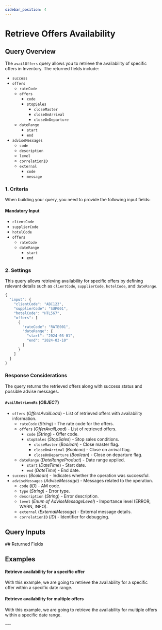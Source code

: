 ```yaml
---
sidebar_position: 4
---
```





# Retrieve Offers Availability

## Query Overview

The `availOffers` query allows you to retrieve the availability of specific offers in Inventory. The returned fields include:

* `success`
* `offers`
    * `rateCode`
    * `offers`
        * `code`
        * `stopSales`
            * `closeMaster`
            * `closeOnArrival`
            * `closeOnDeparture`
    * `dateRange`
        * `start`
        * `end`
* `adviseMessages`
    * `code`
    * `description`
    * `level`
    * `correlationID`
    * `external`
        * `code`
        * `message`

### 1. Criteria

When building your query, you need to provide the following input fields:

#### Mandatory Input
* `clientCode`
* `supplierCode`
* `hotelCode`
* `offers`
    * `rateCode`
    * `dateRange`
        * `start`
        * `end`

### 2. Settings

This query allows retrieving availability for specific offers by defining relevant details such as `clientCode`, `supplierCode`, `hotelCode`, and `dateRange`.

```js
{
  "input": {
    "clientCode": "ABC123",
    "supplierCode": "SUP001",
    "hotelCode": "HTL567",
    "offers": [
      {
        "rateCode": "RATE001",
        "dateRange": {
          "start": "2024-03-01",
          "end": "2024-03-10"
        }
      }
    ]
  }
}
```

### Response Considerations

The query returns the retrieved offers along with success status and possible advise messages.

#### `AvailRetrieveRs` (*OBJECT*)
* `offers` (*OffersAvailLoad*) - List of retrieved offers with availability information.
    * `rateCode` (*String*) - The rate code for the offers.
    * `offers` (*OfferAvailLoad*) - List of retrieved offers.
        * `code` (*String*) - Offer code.
        * `stopSales` (*StopSales*) - Stop sales conditions.
            * `closeMaster` (*Boolean*) - Close master flag.
            * `closeOnArrival` (*Boolean*) - Close on arrival flag.
            * `closeOnDeparture` (*Boolean*) - Close on departure flag.
    * `dateRange` (*DateRangeProduct*) - Date range applied.
        * `start` (*DateTime*) - Start date.
        * `end` (*DateTime*) - End date.
* `success` (*Boolean*) - Indicates whether the operation was successful.
* `adviseMessages` (*AdviseMessage*) - Messages related to the operation.
    * `code` (*ID*) - AM code.
    * `type` (*String*) - Error type.
    * `description` (*String*) - Error description.
    * `level` (*Enum of AdviseMessageLevel*) - Importance level (ERROR, WARN, INFO).
    * `external` (*ExternalMessage*) - External message details.
    * `correlationID` (*ID*) - Identifier for debugging.

## Query Inputs

<InventoryAvailOffersInput />
## Returned Fields

<AvailRetrieveRs />


## Examples

#### Retrieve availability for a specific offer

With this example, we are going to retrieve the availability for a specific offer within a specific date range.

<GraphqlSample query={availOffersQuery} variables={availOffersOneRateVariables} />

#### Retrieve availability for multiple offers

With this example, we are going to retrieve the availability for multiple offers within a specific date range.

<GraphqlSample query={availOffersQuery} variables={availOffersMultiplesRatesVariables} />
---
